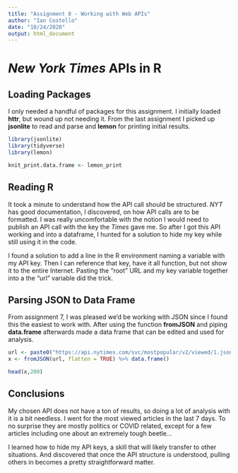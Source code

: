 ---
title: "Assignment 8 - Working with Web APIs"
author: "Ian Costello"
date: "10/24/2020"
output: html_document
---

# *New York Times* APIs in R

## Loading Packages

I only needed a handful of packages for this assignment. I initially loaded **httr**, but wound up not needing it. From the last assignment I picked up **jsonlite** to read and parse and **lemon** for printing initial results.

```{r}
library(jsonlite)
library(tidyverse)
library(lemon)

knit_print.data.frame <- lemon_print
```

## Reading R

It took a minute to understand how the API call should be structured. *NYT* has good documentation, I discovered, on how API calls are to be formatted. I was really uncomfortable with the notion I would need to publish an API call with the key the *Times* gave me. So after I got this API working and into a dataframe, I hunted for a solution to hide my key while still using it in the code.

I found a solution to add a line in the R environment naming a variable with my API key. Then I can reference that key, have it all function, but not show it to the entire Internet. Pasting the "root" URL and my key variable together into a the "url" variable did the trick. 

## Parsing JSON to Data Frame

From assignment 7, I was pleased we'd be working with JSON since I found this the easiest to work with. After using the function **fromJSON** and piping **data.frame** afterwards made a data frame that can be edited and used for analysis.
```{r render=lemon_print}
url <- paste0("https://api.nytimes.com/svc/mostpopular/v2/viewed/1.json?api-key=",Sys.getenv("NYT_KEY"))
x <- fromJSON(url, flatten = TRUE) %>% data.frame()

head(x,200)
```

## Conclusions

My chosen API does not have a ton of results, so doing a lot of analysis with it is a bit needless. I went for the most viewed articles in the last 7 days. To no surprise they are mostly politics or COVID related, except for a few articles including one about an extremely tough beetle...

I learned how to hide my API keys, a skill that will likely transfer to other situations. And discovered that once the API structure is understood, pulling others in becomes a pretty straightforward matter. 